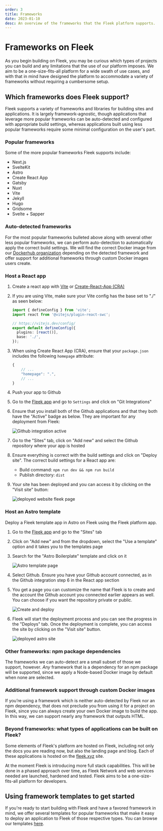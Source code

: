 ```yaml
---
order: 3
title: Frameworks
date: 2023-01-10
desc: An overview of the frameworks that the Fleek platform supports.
---
```


# Frameworks on Fleek

As you begin building on Fleek, you may be curious which types of projects you can build and any limitations that the use of our platform imposes. We aim to be a one-size-fits-all platform for a wide swath of use cases, and with that in mind have designed the platform to accommodate a variety of frameworks without requiring a cumbersome setup.

<div className="my-12 bg-gray-dark-6 p-[1px]" />

## Which frameworks does Fleek support?

Fleek supports a variety of frameworks and libraries for building sites and applications. It is largely framework-agnostic, though applications that leverage more popular frameworks can be auto-detected and configured with appropriate build settings, whereas applications built using less popular frameworks require some minimal configuration on the user's part.

### Popular frameworks

Some of the more popular frameworks Fleek supports include:

- Next.js
- SvelteKit
- Astro
- Create React App
- Gatsby
- Nuxt
- Vite
- Jekyll
- Hugo
- Gridsome
- Svelte + Sapper

### Auto-detected frameworks

For the most popular frameworks bulleted above along with several other less popular frameworks, we can perform auto-detection to automatically apply the correct build settings. We will find the correct Docker image from our [Dockerhub organization](https://hub.docker.com/u/fleek) depending on the detected framework and offer support for additional frameworks through custom Docker images users create.

### Host a React app

1. Create a react app with [Vite](https://vitejs.dev/guide/) or [Create-React-App (CRA)](https://create-react-app.dev/docs/getting-started)

2. If you are using Vite, make sure your Vite config has the base set to "./" as seen below:

   ```ts
   import { defineConfig } from 'vite';
   import react from '@vitejs/plugin-react-swc';

   // https://vitejs.dev/config/
   export default defineConfig({
     plugins: [react()],
     base: './',
   });
   ```

3. When using Create React App (CRA), ensure that your `package.json` includes the following `homepage` attribute:
   ```js
   {
       // ...
       "homepage": ".",
       // ...
   }
   ```
4. Push your app to Github
5. Go to the [Fleek app](https://app.fleek.xyz/) and go to `Settings` and click on "Git Integrations"
6. Ensure that you install both of the Github applications and that they both have the "Active" badge as below. They are important for any deployment from Fleek:

   ![Github integration active](./git-integration.png)

7. Go to the "Sites" tab, click on "Add new" and select the Github repository where your app is hosted
8. Ensure everything is correct with the build settings and click on "Deploy site". The correct build settings for a React app are:
   - Build command: `npm run dev && npm run build`
   - Publish directory: `dist`
9. Your site has been deployed and you can access it by clicking on the "Visit site" button:

   ![deployed website fleek page](./deployed-site.png)

### Host an Astro template

Deploy a Fleek template app in Astro on Fleek using the Fleek platform app.

1. Go to the [Fleek app](https://app.fleek.xyz/) and go to the "Sites" tab
2. Click on "Add new" and from the dropdown, select the "Use a template" option and it takes you to the templates page
3. Search for the "Astro Boilerplate" template and click on it

   ![Astro template page](./astro-template.png)

4. Select Github. Ensure you have your Github account connected, as in the Github integration step 6 in the React app section
5. You get a page you can customize the name that Fleek is to create and the account the Github account you connected earlier appears as well. You can choose if you want the repository private or public.

   ![Create and deploy](./create-and-deploy.png)

6. Fleek will start the deployment process and you can see the progress in the "Deploys" tab. Once the deployment is complete, you can access the site by clicking on the "Visit site" button.

   ![deployed astro site](./deployed-astro-site.png)

### Other frameworks: npm package dependencies

The frameworks we can auto-detect are a small subset of those we support, however. _Any_ framework that is a dependency for an npm package will be supported, since we apply a Node-based Docker image by default when none are selected.

### Additional framework support through custom Docker images

If you’re using a framework which is neither auto-detected by Fleek nor an npm dependency, that does not preclude you from using it for a project on Fleek, since you can always create your own Docker image to build the app. In this way, we can support nearly any framework that outputs HTML.

### Beyond frameworks: what types of applications can be built on Fleek?

Some elements of Fleek's platform are hosted on Fleek, including not only the docs you are reading now, but also the landing page and blog. Each of these applications is hosted on the [fleek.xyz](https://fleek.xyz) site.

At the moment Fleek is introducing more full stack capabilities. This will be done in a phased approach over time, as Fleek Network and web services needed are launched, hardened and tested. Fleek aims to be a one-size-fits-all platform for developers.

## Using framework templates to get started

If you're ready to start building with Fleek and have a favored framework in mind, we offer several templates for popular frameworks that make it easy to deploy an application to Fleek of those respective types. You can browse our templates [here](/templates).
